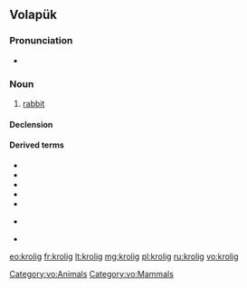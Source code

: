 ==Volapük==

===Pronunciation===
* {{IPA|[kɾoˈlig]|lang=vo}}

===Noun===
{{vo-noun}}

# [[rabbit]] 

====Declension====
{{vo-decl-noun}}

====Derived terms====
* {{l|vo|hikrolig|gloss=[[male]] rabbit}}
* {{l|vo|jikrolig|gloss=[[female]] rabbit}}
* {{l|vo|kroligahog|gloss=[[rabbit hole]]}} 
* {{l|vo|kroliganäst |gloss=rabbit [[nest]]}} 
* {{l|vo|kroligaragud|gloss=rabbit [[stew]]}}
* {{qualifier|[[diminutive]]}} {{l|vo|kroligil|gloss=[[small]] rabbit}}
* {{l|vo|kroligül|gloss=[[young]] rabbit, [[bunny]]}}

[[Category:vo:Animals]]
[[Category:vo:Mammals]]

[[eo:krolig]]
[[fr:krolig]]
[[lt:krolig]]
[[mg:krolig]]
[[pl:krolig]]
[[ru:krolig]]
[[vo:krolig]]